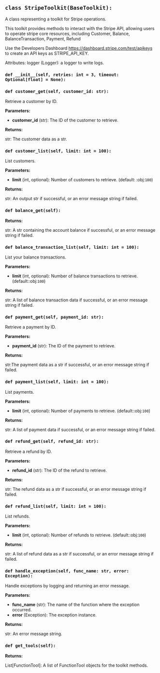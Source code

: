 <a id="camel.toolkits.stripe_toolkit"></a>

<a id="camel.toolkits.stripe_toolkit.StripeToolkit"></a>

## `class StripeToolkit(BaseToolkit):`

A class representing a toolkit for Stripe operations.

This toolkit provides methods to interact with the Stripe API,
allowing users to operate stripe core resources, including Customer,
Balance, BalanceTransaction, Payment, Refund

Use the Developers Dashboard https://dashboard.stripe.com/test/apikeys to
create an API keys as STRIPE_API_KEY.

Attributes:
logger (Logger): a logger to write logs.

<a id="camel.toolkits.stripe_toolkit.StripeToolkit.__init__"></a>

### `def __init__(self, retries: int = 3, timeout: Optional[float] = None):`

<a id="camel.toolkits.stripe_toolkit.StripeToolkit.customer_get"></a>

### `def customer_get(self, customer_id: str):`

Retrieve a customer by ID.

**Parameters:**

- **customer_id** (str): The ID of the customer to retrieve.

**Returns:**

  str: The customer data as a str.

<a id="camel.toolkits.stripe_toolkit.StripeToolkit.customer_list"></a>

### `def customer_list(self, limit: int = 100):`

List customers.

**Parameters:**

- **limit** (int, optional): Number of customers to retrieve. (default: :obj:`100`)

**Returns:**

  str: An output str if successful, or an error message string if
failed.

<a id="camel.toolkits.stripe_toolkit.StripeToolkit.balance_get"></a>

### `def balance_get(self):`

**Returns:**

  str: A str containing the account balance if successful, or an
error message string if failed.

<a id="camel.toolkits.stripe_toolkit.StripeToolkit.balance_transaction_list"></a>

### `def balance_transaction_list(self, limit: int = 100):`

List your balance transactions.

**Parameters:**

- **limit** (int, optional): Number of balance transactions to retrieve. (default::obj:`100`)

**Returns:**

  str: A list of balance transaction data if successful, or an error
message string if failed.

<a id="camel.toolkits.stripe_toolkit.StripeToolkit.payment_get"></a>

### `def payment_get(self, payment_id: str):`

Retrieve a payment by ID.

**Parameters:**

- **payment_id** (str): The ID of the payment to retrieve.

**Returns:**

  str:The payment data as a str if successful, or an error message
string if failed.

<a id="camel.toolkits.stripe_toolkit.StripeToolkit.payment_list"></a>

### `def payment_list(self, limit: int = 100):`

List payments.

**Parameters:**

- **limit** (int, optional): Number of payments to retrieve. (default::obj:`100`)

**Returns:**

  str: A list of payment data if successful, or an error message
string if failed.

<a id="camel.toolkits.stripe_toolkit.StripeToolkit.refund_get"></a>

### `def refund_get(self, refund_id: str):`

Retrieve a refund by ID.

**Parameters:**

- **refund_id** (str): The ID of the refund to retrieve.

**Returns:**

  str: The refund data as a str if successful, or an error message
string if failed.

<a id="camel.toolkits.stripe_toolkit.StripeToolkit.refund_list"></a>

### `def refund_list(self, limit: int = 100):`

List refunds.

**Parameters:**

- **limit** (int, optional): Number of refunds to retrieve. (default::obj:`100`)

**Returns:**

  str: A list of refund data as a str if successful, or an error
message string if failed.

<a id="camel.toolkits.stripe_toolkit.StripeToolkit.handle_exception"></a>

### `def handle_exception(self, func_name: str, error: Exception):`

Handle exceptions by logging and returning an error message.

**Parameters:**

- **func_name** (str): The name of the function where the exception occurred.
- **error** (Exception): The exception instance.

**Returns:**

  str: An error message string.

<a id="camel.toolkits.stripe_toolkit.StripeToolkit.get_tools"></a>

### `def get_tools(self):`

**Returns:**

  List[FunctionTool]: A list of FunctionTool objects for the
toolkit methods.
